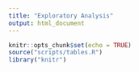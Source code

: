 ```yaml
---
title: "Exploratory Analysis"
output: html_document
---
```


```r
knitr::opts_chunk$set(echo = TRUE)
source("scripts/tables.R")
library("knitr")
```

